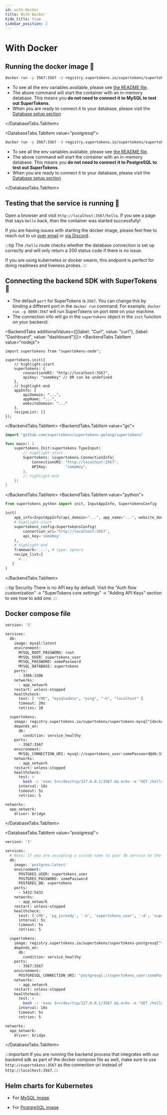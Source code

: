 ```yaml
---
id: with-docker
title: With Docker
hide_title: true
sidebar_position: 2
---
```



# With Docker

## Running the docker image 🚀

<DatabaseTabs>
<DatabaseTabs.TabItem value="mysql">

```bash
docker run -p 3567:3567 -d registry.supertokens.io/supertokens/supertokens-mysql^{docker_version_mysql}
```

- To see all the env variables available, please see [the README file](https://github.com/supertokens/supertokens-docker-mysql/blob/master/README.md).
- The above command will start the container with an in-memory database. This means you **do not need to connect it to MySQL to test out SuperTokens**.
- When you are ready to connect it to your database, please visit the [Database setup section](/docs/deployment/self-hosting/database-setup/mysql)

</DatabaseTabs.TabItem>

<DatabaseTabs.TabItem value="postgresql">

```bash
docker run -p 3567:3567 -d registry.supertokens.io/supertokens/supertokens-postgresql^{docker_version_postgresql}
```

- To see all the env variables available, please see [the README file](https://github.com/supertokens/supertokens-docker-postgresql/blob/master/README.md).
- The above command will start the container with an in-memory database. This means you **do not need to connect it to PostgreSQL to test out SuperTokens**.
- When you are ready to connect it to your database, please visit the [Database setup section](/docs/deployment/self-hosting/database-setup/postgresql)

</DatabaseTabs.TabItem>
</DatabaseTabs>

## Testing that the service is running 🤞
Open a browser and visit `http://localhost:3567/hello`. If you see a page that says `Hello` back, then the container was started successfully!

If you are having issues with starting the docker image, please feel free to reach out to us [over email](mailto:support@supertokens.com) or [via Discord](https://supertokens.com/discord).

:::tip
The `/hello` route checks whether the database connection is set up correctly and will only return a 200 status code if there is no issue.

If you are using kubernetes or docker swarm, this endpoint is perfect for doing readiness and liveness probes.
:::

## Connecting the backend SDK with SuperTokens 🔌
- The default `port` for SuperTokens is `3567`. You can change this by binding a different port in the `docker run` command. For example, `docker run -p 8080:3567` will run SuperTokens on port `8080` on your machine.
- The connection info will go in the `supertokens` object in the `init` function on your backend:

<BackendTabs additionalValues={[{label: "Curl", value: "curl"}, {label: "Dashboard", value: "dashboard"}]}>
<BackendTabs.TabItem value="nodejs">

```tsx
import supertokens from "supertokens-node";

supertokens.init({
    // highlight-start
    supertokens: {
        connectionURI: "http://localhost:3567",
        apiKey: "someKey" // OR can be undefined
    },
    // highlight-end
    appInfo: {
        apiDomain: "...",
        appName: "...",
        websiteDomain: "..."
    },
    recipeList: []
});
```

</BackendTabs.TabItem>
<BackendTabs.TabItem value="go">

```go
import "github.com/supertokens/supertokens-golang/supertokens"

func main() {
	supertokens.Init(supertokens.TypeInput{
        // highlight-start
		Supertokens: &supertokens.ConnectionInfo{
			ConnectionURI: "http://localhost:3567",
			APIKey:        "someKey",
		},
        // highlight-end
	})
}

```

</BackendTabs.TabItem>
<BackendTabs.TabItem value="python">

```python
from supertokens_python import init, InputAppInfo, SupertokensConfig

init(
    app_info=InputAppInfo(api_domain="...", app_name="...", website_domain="..."),
    # highlight-start
    supertokens_config=SupertokensConfig(
        connection_uri='http://localhost:3567',
        api_key='someKey'
    ),
    # highlight-end
    framework='...', # type: ignore
    recipe_list=[
      #...
   ]
)
```

</BackendTabs.TabItem>
</BackendTabs>

:::tip Security
There is no API key by default. Visit the "Auth flow customization" -> "SuperTokens core settings" -> "Adding API Keys" section to see how to add one.
:::

## Docker compose file

<DatabaseTabs>
<DatabaseTabs.TabItem value="mysql">

```bash
version: '3'

services:
  db:
    image: mysql:latest
    environment:
      MYSQL_ROOT_PASSWORD: root
      MYSQL_USER: supertokens_user
      MYSQL_PASSWORD: somePassword
      MYSQL_DATABASE: supertokens
    ports:
      - 3306:3306
    networks:
      - app_network
    restart: unless-stopped
    healthcheck:
      test: [ "CMD", "mysqladmin", "ping", "-h", "localhost" ]
      timeout: 20s
      retries: 10

  supertokens:
    image: registry.supertokens.io/supertokens/supertokens-mysql^{docker_version_mysql}
    depends_on:
      db:
        condition: service_healthy
    ports:
      - 3567:3567
    environment:
      MYSQL_CONNECTION_URI: mysql://supertokens_user:somePassword@db:3306/supertokens
    networks:
      - app_network
    restart: unless-stopped
    healthcheck:
      test: >
        bash -c 'exec 3<>/dev/tcp/127.0.0.1/3567 && echo -e "GET /hello HTTP/1.1\r\nhost: 127.0.0.1:3567\r\nConnection: close\r\n\r\n" >&3 && cat <&3 | grep "Hello"'
      interval: 10s
      timeout: 5s
      retries: 5

networks:
  app_network:
    driver: bridge
```

</DatabaseTabs.TabItem>

<DatabaseTabs.TabItem value="postgresql">

```bash
version: '3'

services:
  # Note: If you are assigning a custom name to your db service on the line below, make sure it does not contain underscores
  db:
    image: 'postgres:latest'
    environment:
      POSTGRES_USER: supertokens_user 
      POSTGRES_PASSWORD: somePassword 
      POSTGRES_DB: supertokens
    ports:
      - 5432:5432
    networks:
      - app_network
    restart: unless-stopped
    healthcheck:
      test: ['CMD', 'pg_isready', '-U', 'supertokens_user', '-d', 'supertokens']
      interval: 5s
      timeout: 5s
      retries: 5

  supertokens:
    image: registry.supertokens.io/supertokens/supertokens-postgresql^{docker_version_postgresql}
    depends_on:
      db:
        condition: service_healthy
    ports:
      - 3567:3567
    environment:
      POSTGRESQL_CONNECTION_URI: "postgresql://supertokens_user:somePassword@db:5432/supertokens"
    networks:
      - app_network
    restart: unless-stopped
    healthcheck:
      test: >
        bash -c 'exec 3<>/dev/tcp/127.0.0.1/3567 && echo -e "GET /hello HTTP/1.1\r\nhost: 127.0.0.1:3567\r\nConnection: close\r\n\r\n" >&3 && cat <&3 | grep "Hello"'
      interval: 10s
      timeout: 5s
      retries: 5

networks:
  app_network:
    driver: bridge
```

</DatabaseTabs.TabItem>

</DatabaseTabs>

:::important
If you are running the backend process that integrates with our backend sdk as part of the docker compose file as well, make sure to use `http://supertokens:3567` as the connection uri instead of `http://localhost:3567`.
:::

## Helm charts for Kubernetes

- For [MySQL image](https://github.com/supertokens/supertokens-docker-mysql/tree/master/helm-chart)

- For [PostgreSQL image](https://github.com/supertokens/supertokens-docker-postgresql/tree/master/helm-chart)
